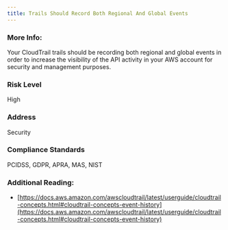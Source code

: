 ```yaml
---
title: Trails Should Record Both Regional And Global Events
---
```


### More Info:

Your CloudTrail trails should be recording both regional and global events in order to increase the visibility of the API activity in your AWS account for security and management purposes.

### Risk Level

High

### Address

Security

### Compliance Standards

PCIDSS, GDPR, APRA, MAS, NIST

### Additional Reading:

- [https://docs.aws.amazon.com/awscloudtrail/latest/userguide/cloudtrail-concepts.html#cloudtrail-concepts-event-history](https://docs.aws.amazon.com/awscloudtrail/latest/userguide/cloudtrail-concepts.html#cloudtrail-concepts-event-history)
